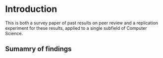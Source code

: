 # Introduction {#sec:intro}

This is both a survey paper of past results on peer review and a replication experiment for these results, applied to a single subfield of Computer Science.

## Sumamry of findings {#subsec:findings}
